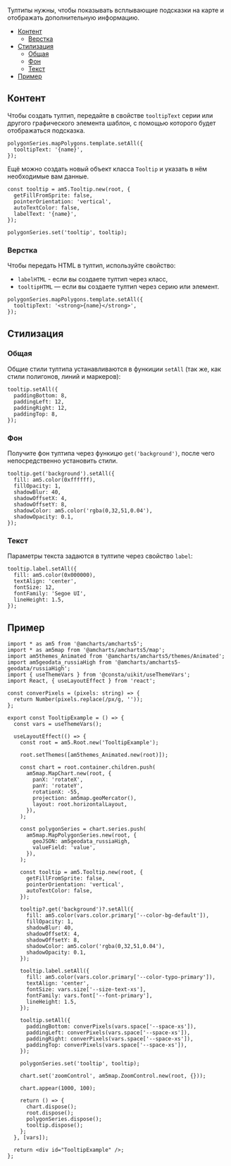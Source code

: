 
Тултипы нужны, чтобы показывать всплывающие подсказки на карте и отображать
дополнительную информацию.

<MdxMenu>

- [Контент](#контент)
  - [Верстка](#верстка)
- [Стилизация](#стилизация)
  - [Общая](#общая)
  - [Фон](#фон)
  - [Текст](#текст)
- [Пример](#пример)

</MdxMenu>

## Контент

Чтобы создать тултип, передайте в свойстве `tooltipText` серии или другого графического элемента шаблон, с помощью которого будет отображаться подсказка.

```tsx
polygonSeries.mapPolygons.template.setAll({
  tooltipText: '{name}',
});
```

Ещё можно создать новый объект класса `Tooltip` и указать в нём необходимые вам данные.

```tsx
const tooltip = am5.Tooltip.new(root, {
  getFillFromSprite: false,
  pointerOrientation: 'vertical',
  autoTextColor: false,
  labelText: '{name}',
});

polygonSeries.set('tooltip', tooltip);
```

### Верстка

Чтобы передать HTML в тултип, используйте свойство:

- `labelHTML` - если вы создаете тултип через класс,
- `tooltipHTML` — если вы создаете тултип через серию или элемент.

```tsx
polygonSeries.mapPolygons.template.setAll({
  tooltipText: '<strong>{name}</strong>',
});
```

## Стилизация

### Общая

Общие стили тултипа устанавливаются в функиции `setAll` (так же, как стили полигонов, линий и маркеров):

```tsx
tooltip.setAll({
  paddingBottom: 8,
  paddingLeft: 12,
  paddingRight: 12,
  paddingTop: 8,
});
```

### Фон

Получите фон тултипа через функицю `get('background')`,
после чего непосредственно установить стили.

```tsx
tooltip.get('background').setAll({
  fill: am5.color(0xffffff),
  fillOpacity: 1,
  shadowBlur: 40,
  shadowOffsetX: 4,
  shadowOffsetY: 8,
  shadowColor: am5.color('rgba(0,32,51,0.04'),
  shadowOpacity: 0.1,
});
```

### Текст

Параметры текста задаются в тултипе через свойство `label`:

```tsx
tooltip.label.setAll({
  fill: am5.color(0x000000),
  textAlign: 'center',
  fontSize: 12,
  fontFamily: 'Segoe UI',
  lineHeight: 1.5,
});
```

## Пример

<TooltipExample />

```tsx
import * as am5 from '@amcharts/amcharts5';
import * as am5map from '@amcharts/amcharts5/map';
import am5themes_Animated from '@amcharts/amcharts5/themes/Animated';
import am5geodata_russiaHigh from '@amcharts/amcharts5-geodata/russiaHigh';
import { useThemeVars } from '@consta/uikit/useThemeVars';
import React, { useLayoutEffect } from 'react';

const converPixels = (pixels: string) => {
  return Number(pixels.replace(/px/g, ''));
};

export const TooltipExample = () => {
  const vars = useThemeVars();

  useLayoutEffect(() => {
    const root = am5.Root.new('TooltipExample');

    root.setThemes([am5themes_Animated.new(root)]);

    const chart = root.container.children.push(
      am5map.MapChart.new(root, {
        panX: 'rotateX',
        panY: 'rotateY',
        rotationX: -55,
        projection: am5map.geoMercator(),
        layout: root.horizontalLayout,
      }),
    );

    const polygonSeries = chart.series.push(
      am5map.MapPolygonSeries.new(root, {
        geoJSON: am5geodata_russiaHigh,
        valueField: 'value',
      }),
    );

    const tooltip = am5.Tooltip.new(root, {
      getFillFromSprite: false,
      pointerOrientation: 'vertical',
      autoTextColor: false,
    });

    tooltip?.get('background')?.setAll({
      fill: am5.color(vars.color.primary['--color-bg-default']),
      fillOpacity: 1,
      shadowBlur: 40,
      shadowOffsetX: 4,
      shadowOffsetY: 8,
      shadowColor: am5.color('rgba(0,32,51,0.04'),
      shadowOpacity: 0.1,
    });

    tooltip.label.setAll({
      fill: am5.color(vars.color.primary['--color-typo-primary']),
      textAlign: 'center',
      fontSize: vars.size['--size-text-xs'],
      fontFamily: vars.font['--font-primary'],
      lineHeight: 1.5,
    });

    tooltip.setAll({
      paddingBottom: converPixels(vars.space['--space-xs']),
      paddingLeft: converPixels(vars.space['--space-xs']),
      paddingRight: converPixels(vars.space['--space-xs']),
      paddingTop: converPixels(vars.space['--space-xs']),
    });

    polygonSeries.set('tooltip', tooltip);

    chart.set('zoomControl', am5map.ZoomControl.new(root, {}));

    chart.appear(1000, 100);

    return () => {
      chart.dispose();
      root.dispose();
      polygonSeries.dispose();
      tooltip.dispose();
    };
  }, [vars]);

  return <div id="TooltipExample" />;
};
```
